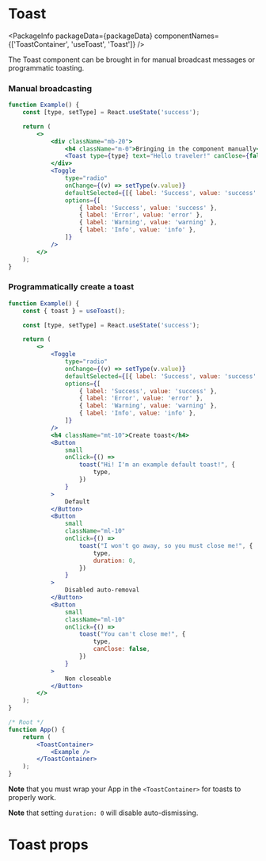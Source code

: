 
# Toast

<PackageInfo
    packageData={packageData}
    componentNames={['ToastContainer', 'useToast', 'Toast']}
/>

The Toast component can be brought in for manual broadcast messages or
programmatic toasting.

### Manual broadcasting

```jsx example
function Example() {
    const [type, setType] = React.useState('success');

    return (
        <>
            <div className="mb-20">
                <h4 className="m-0">Bringing in the component manually</h4>
                <Toast type={type} text="Hello traveler!" canClose={false} />
            </div>
            <Toggle
                type="radio"
                onChange={(v) => setType(v.value)}
                defaultSelected={[{ label: 'Success', value: 'success' }]}
                options={[
                    { label: 'Success', value: 'success' },
                    { label: 'Error', value: 'error' },
                    { label: 'Warning', value: 'warning' },
                    { label: 'Info', value: 'info' },
                ]}
            />
        </>
    );
}
```

### Programmatically create a toast

```jsx example
function Example() {
    const { toast } = useToast();

    const [type, setType] = React.useState('success');

    return (
        <>
            <Toggle
                type="radio"
                onChange={(v) => setType(v.value)}
                defaultSelected={[{ label: 'Success', value: 'success' }]}
                options={[
                    { label: 'Success', value: 'success' },
                    { label: 'Error', value: 'error' },
                    { label: 'Warning', value: 'warning' },
                    { label: 'Info', value: 'info' },
                ]}
            />
            <h4 className="mt-10">Create toast</h4>
            <Button
                small
                onClick={() =>
                    toast("Hi! I'm an example default toast!", {
                        type,
                    })
                }
            >
                Default
            </Button>
            <Button
                small
                className="ml-10"
                onClick={() =>
                    toast("I won't go away, so you must close me!", {
                        type,
                        duration: 0,
                    })
                }
            >
                Disabled auto-removal
            </Button>
            <Button
                small
                className="ml-10"
                onClick={() =>
                    toast("You can't close me!", {
                        type,
                        canClose: false,
                    })
                }
            >
                Non closeable
            </Button>
        </>
    );
}

/* Root */
function App() {
    return (
        <ToastContainer>
            <Example />
        </ToastContainer>
    );
}
```

**Note** that you must wrap your App in the `<ToastContainer>` for toasts to
properly work.

**Note** that setting `duration: 0` will disable auto-dismissing.

# Toast props

```props packages/toast/src/toast.tsx

```
